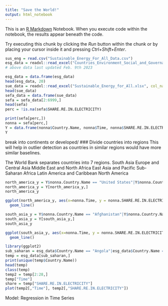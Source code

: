 ---
title: "Save the World!"
output: html_notebook
---

This is an [R Markdown](http://rmarkdown.rstudio.com) Notebook. When you execute code within the notebook, the results appear beneath the code. 

Try executing this chunk by clicking the *Run* button within the chunk or by placing your cursor inside it and pressing *Ctrl+Shift+Enter*. 

```{r}
sus_eng = read.csv("Sustainable_Energy_For_All_Data.csv")
esg_data = readxl::read_excel("Countries_Environment_Social_and_Governance_(ESG)_Data.xlsx")
# above data last updated Feb. 9th 2023

esg_data = data.frame(esg_data)
head(esg_data, 20)
sue_data = readxl::read_excel("Sustainable_Energy_for_All.xlsx", col_names = c("Country.Name", "Country.code", "Time", "Time.code", "ACCESS.CFT.TOT", "ACCESS.ELECTRICITY.RURAL", "ACCESS.ELECTRICITY.TOT", "ACCESS.ELECTRICITY.URBAN", "PRIMARY.ENERGY.INTENSITY", "REN.ELECTRICITY.OUTPUT", "SHARE.RE.IN.ELECTRICITY", "RE.CONSUMPTION", "SHARE.TOTAL.RE.IN.TFEC", "TOTAL.ELECTRICITY.OUTPUT", "TOTAL.FINAL.ENERGY.CONSUM]"), col_types = c("text", "text", "numeric", "text", "numeric", "numeric", "numeric", "numeric", "numeric", "numeric", "numeric", "numeric", "numeric", "numeric", "numeric"))
head(sue_data)
sefa_data = data.frame(sue_data)
sefa = sefa_data[2:6999,]
head(sefa)
perc = !is.na(sefa$SHARE.RE.IN.ELECTRICITY)

```
```{r}
print(sefa[perc,])
nonna = sefa[perc,]
Y = data.frame(nonna$Country.Name, nonna$Time, nonna$SHARE.RE.IN.ELECTRICITY)
Y
```

break into continents or developed/
### Divide countries into regions
This will help in outlier detection as countries in similar regions would have more similar baselines.

The World Bank separates countries into 7 regions.
South Asia
Europe and Central Asia
Middle East and North Africa
East Asia and Pacific
Sub-Saharan Africa
Latin America and Caribbean
North America

```{r}
north_america_y = Y$nonna.Country.Name == "United States"|Y$nonna.Country.Name == "Canada"|Y$nonna.Country.Name == "Bermuda"
north_america_y = Y[north_america_y,]
north_america_y
```
```{r}
ggplot(north_america_y, aes(x=nonna.Time, y = nonna.SHARE.RE.IN.ELECTRICITY, color = nonna.Country.Name))+
  geom_line()
```

```{r}
south_asia_y = Y$nonna.Country.Name == "Afghanistan"|Y$nonna.Country.Name == "Bangladesh"|Y$nonna.Country.Name == "Bhutan"|Y$nonna.Country.Name == "Pakistan"|Y$nonna.Country.Name == "Nepal"|Y$nonna.Country.Name == "India"|Y$nonna.Country.Name == "Sri Lanka"|Y$nonna.Country.Name == "Maldives"
south_asia_y = Y[south_asia_y,]
south_asia_y
```


```{r}
ggplot(south_asia_y, aes(x=nonna.Time, y = nonna.SHARE.RE.IN.ELECTRICITY, color = nonna.Country.Name))+
  geom_line()
```


```{r}
library(ggplot2)
sub_saharan = esg_data$Country.Name == "Angola"|esg_data$Country.Name =="Benin"|esg_data$Country.Name =="Botswana"|esg_data$Country.Name == "Burkina Faso"|esg_data$Country.Name == "Burundi"|esg_data$Country.Name == "Cameroon"|esg_data$Country.Name == "Cape Verde"|esg_data$Country.Name == "Zambia"|esg_data$Country.Name == "Tanzania"|esg_data$Country.Name == "Uganda"|esg_data$Country.Name == "Togo"|esg_data$Country.Name == "Eswatini"|esg_data$Country.Name == "Sudan"|esg_data$Country.Name == "Zimbabwe"|esg_data$Country.Name == "South Africa"| esg_data$Country.Name == "Somalia"|esg_data$Country.Name == "Sierra Leone"|esg_data$Country.Name == "Senegal"|esg_data$Country.Name == "Rwanda"|esg_data$Country.Name =="Guinea-Bissau"|esg_data$Country.Name == "Nigeria"|esg_data$Country.Name == "Niger"|esg_data$Country.Name == "Namibia"|esg_data$Country.Name == "Mozambique"|esg_data$Country.Name == "Mauritania"|esg_data$Country.Name == "Mali"|esg_data$Country.Name == "Malawi"|esg_data$Country.Name == "Madagascar"|esg_data$Country.Name == "Liberia"|esg_data$Country.Name == "Lesotho"|esg_data$Country.Name == "Kenya"|esg_data$Country.Name == "Cote d'Ivoire"|esg_data$Country.Name == "Guinea"|esg_data$Country.Name == "Ghana"|esg_data$Country.Name == "Gambia"|esg_data$Country.Name == "Gabon"|esg_data$Country.Name == "Eritrea"|esg_data$Country.Name == "Ethiopia"|esg_data$Country.Name == "Equatorial Guinea"|esg_data$Country.Name == "Democratic Republic of Congo"|esg_data$Country.Name == "Congo"|esg_data$Country.Name == "Comoros"|esg_data$Country.Name == "Chad"|esg_data$Country.Name == "Central African Republic"|esg_data$Country.Name == "Mauritius"|esg_data$Country.Name == "Sao Tome and Principe"|esg_data$Country.Name == "Seychelles"|esg_data$Country.Name == "South Sudan"
temp = esg_data[sub_saharan,]
print(unique(temp$Country.Name))
head(temp)
class(temp)
temp2 = temp[2:28,]
temp["Time"]
share = temp["SHARE.RE.IN.ELECTRICITY"]
plot(temp2[,"Time"], temp2[,"SHARE.RE.IN.ELECTRICITY"])


```


Model: Regression in Time Series
